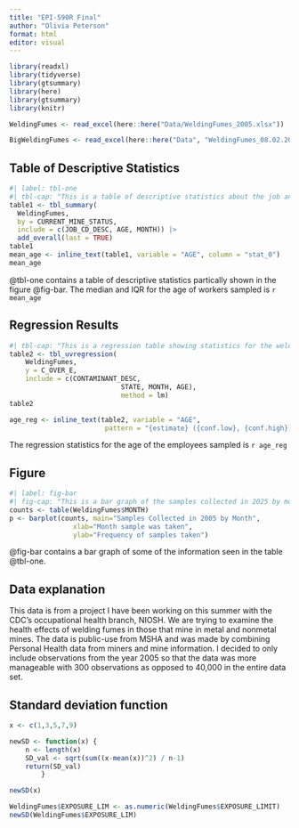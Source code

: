 ```yaml
---
title: "EPI-590R Final"
author: "Olivia Peterson"
format: html
editor: visual
---
```


```r
library(readxl)
library(tidyverse)
library(gtsummary)
library(here)
library(gtsummary)
library(knitr)

WeldingFumes <- read_excel(here::here("Data/WeldingFumes_2005.xlsx"))

BigWeldingFumes <- read_excel(here::here("Data", "WeldingFumes_08.02.2024.xlsx"))
```

## Table of Descriptive Statistics

```r
#| label: tbl-one
#| tbl-cap: "This is a table of descriptive statistics about the job and age of the employees sampled stratified by the mine status"
table1 <- tbl_summary(
  WeldingFumes,
  by = CURRENT_MINE_STATUS,
  include = c(JOB_CD_DESC, AGE, MONTH)) |> 
  add_overall(last = TRUE)
table1
mean_age <- inline_text(table1, variable = "AGE", column = "stat_0")
mean_age
```

@tbl-one contains a table of descriptive statistics partically shown in the figure @fig-bar. The median and IQR for the age of workers sampled is `r mean_age`

## Regression Results

```r
#| tbl-cap: "This is a regression table showing statistics for the welding fume elements sampled, as well as the age, month, and state of the employees sampled"
table2 <- tbl_uvregression(
	WeldingFumes,
	y = C_OVER_E,
	include = c(CONTAMINANT_DESC,
							STATE, MONTH, AGE),
							method = lm)
table2

age_reg <- inline_text(table2, variable = "AGE",
						pattern = "{estimate} ({conf.low}, {conf.high})")
```

The regression statistics for the age of the employees sampled is `r age_reg`

## Figure

```r
#| label: fig-bar
#| fig-cap: "This is a bar graph of the samples collected in 2025 by month"
counts <- table(WeldingFumes$MONTH)
p <- barplot(counts, main="Samples Collected in 2005 by Month",
				xlab="Month sample was taken",
				ylab="Frequency of samples taken")
```

@fig-bar contains a bar graph of some of the information seen in the table @tbl-one. 

## Data explanation

This data is from a project I have been working on this summer with the CDC's occupational health branch, NIOSH. We are trying to examine the health effects of welding fumes in those that mine in metal and nonmetal mines. The data is public-use from MSHA and was made by combining Personal Health data from miners and mine information. I decided to only include observations from the year 2005 so that the data was more manageable with 300 observations as opposed to 40,000 in the entire data set.

## Standard deviation function

```r
x <- c(1,3,5,7,9)

newSD <- function(x) {
	n <- length(x)
	SD_val <- sqrt(sum((x-mean(x))^2) / n-1)
	return(SD_val)
		}

newSD(x)

WeldingFumes$EXPOSURE_LIM <- as.numeric(WeldingFumes$EXPOSURE_LIMIT)
newSD(WeldingFumes$EXPOSURE_LIM)
```
